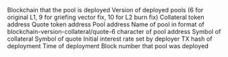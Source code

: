 <ParamField path="blockchain">
Blockchain that the pool is deployed
</ParamField>
<ParamField path="version">
Version of deployed pools (6 for original L1, 9 for griefing vector fix, 10 for L2 burn fix)
</ParamField>
<ParamField path="collateral">
Collateral token address
</ParamField>
<ParamField path="quote">
Quote token address
</ParamField>
<ParamField path="pool_address">
Pool address
</ParamField>
<ParamField path="name">
Name of pool in format of blockchain-version-collateral/quote-6 character of pool address
</ParamField>
<ParamField path="collateral_symbol">
Symbol of collateral
</ParamField>
<ParamField path="quote_symbol">
Symbol of quote
</ParamField>
<ParamField path="starting_interest_rate">
Initial interest rate set by deployer
</ParamField>
<ParamField path="tx_hash">
TX hash of deployment
</ParamField>
<ParamField path="block_time">
Time of deployment
</ParamField>
<ParamField path="block_number">
Block number that pool was deployed
</ParamField>
